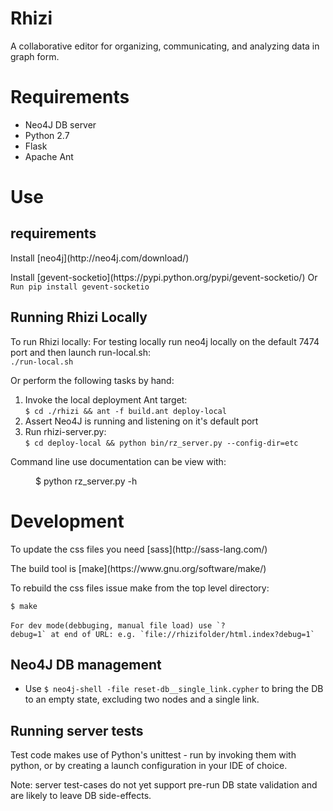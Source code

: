 = Rhizi =

A collaborative editor for organizing, communicating, and analyzing data in graph form.

= Requirements =
* Neo4J DB server
* Python 2.7
* Flask
* Apache Ant

= Use =

== requirements ==
Install [neo4j](http://neo4j.com/download/)

Install [gevent-socketio](https://pypi.python.org/pypi/gevent-socketio/) Or <code> Run pip install gevent-socketio </code>
== Running Rhizi Locally ==
To run Rhizi locally:
For testing locally run neo4j locally on the default 7474 port and then launch run-local.sh:<br><code>./run-local.sh</code>

Or perform the following tasks by hand:
# Invoke the local deployment Ant target:<br><code>$ cd ./rhizi && ant -f build.ant deploy-local</code>
# Assert Neo4J is running and listening on it's default port
# Run rhizi-server.py:<br><code>$ cd deploy-local && python bin/rz_server.py --config-dir=etc</code>

Command line use documentation can be view with:
:$ python rz_server.py -h
= Development =
To update the css files you need [sass](http://sass-lang.com/)

The build tool is [make](https://www.gnu.org/software/make/)

To rebuild the css files issue make from the top level directory:

 $ make
 
 For dev mode(debbuging, manual file load) use `?debug=1` at end of URL: e.g. `file://rhizifolder/html.index?debug=1`

== Neo4J DB management ==

* Use <code>$ neo4j-shell -file reset-db__single_link.cypher</code> to bring the DB to an empty state, excluding two nodes and a single link.

== Running server tests ==

Test code makes use of Python's unittest - run by invoking them with python,
or by creating a launch configuration in your IDE of choice.

Note: server test-cases do not yet support pre-run DB state validation and are
likely to leave DB side-effects.

